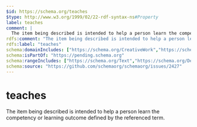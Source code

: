 ```yaml
---
$id: https://schema.org/teaches
$type: http://www.w3.org/1999/02/22-rdf-syntax-ns#Property
label: teaches
comment: |
  The item being described is intended to help a person learn the competency or learning outcome defined by the referenced term.
rdfs:comment: "The item being described is intended to help a person learn the competency or learning outcome defined by the referenced term."
rdfs:label: "teaches"
schema:domainIncludes: ["https://schema.org/CreativeWork","https://schema.org/EducationEvent","https://schema.org/LearningResource"]
schema:isPartOf: "https://pending.schema.org"
schema:rangeIncludes: ["https://schema.org/Text","https://schema.org/DefinedTerm"]
schema:source: "https://github.com/schemaorg/schemaorg/issues/2427"
---
```


# teaches

The item being described is intended to help a person learn the competency or learning outcome defined by the referenced term.

